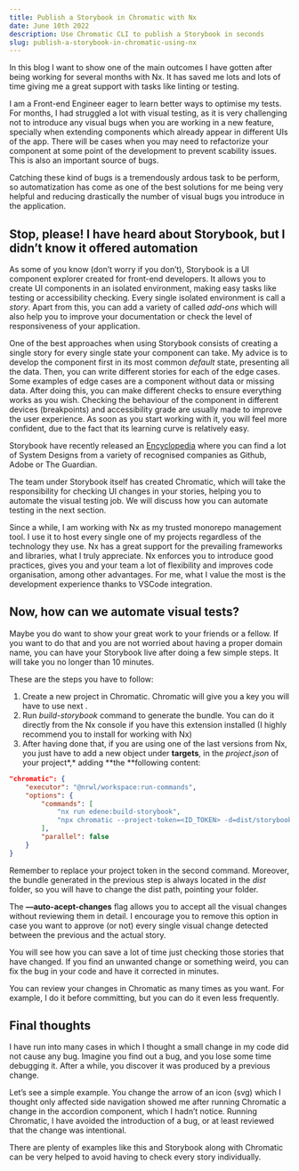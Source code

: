 ```yaml
---
title: Publish a Storybook in Chromatic with Nx
date: June 10th 2022
description: Use Chromatic CLI to publish a Storybook in seconds
slug: publish-a-storybook-in-chromatic-using-nx
---
```


In this blog I want to show one of the main outcomes I have gotten after being working for several months with Nx. It has saved me lots and lots of time giving me a great support with tasks like linting or testing.

I am a Front-end Engineer eager to learn better ways to optimise my tests. For months, I had struggled a lot with visual testing, as it is very challenging not to introduce any visual bugs when you are working in a new feature, specially when extending components which already appear in different UIs of the app. There will be cases when you may need to refactorize your component at some point of the development to prevent scability issues. This is also an important source of bugs.

Catching these kind of bugs is a tremendously ardous task to be perform, so automatization has come as one of the best solutions for me being very helpful and reducing drastically the number of visual bugs you introduce in the application.

## Stop, please! I have heard about Storybook, but I didn’t know it offered automation

As some of you know (don’t worry if you don’t), Storybook is a UI component explorer created for front-end developers. It allows you to create UI components in an isolated environment, making easy tasks like testing or accessibility checking. Every single isolated environment is call a _story_. Apart from this, you can add a variety of called _add-ons_ which will also help you to improve your documentation or check the level of responsiveness of your application.

One of the best approaches when using Storybook consists of creating a single story for every single state your component can take. My advice is to develop the component first in its most common _default_ state, presenting all the data. Then, you can write different stories for each of the edge cases. Some examples of edge cases are a component without data or missing data. After doing this, you can make different checks to ensure everything works as you wish. Checking the behaviour of the component in different devices (breakpoints) and accessibility grade are usually made to improve the user experience. As soon as you start working with it, you will feel more confident, due to the fact that its learning curve is relatively easy.

Storybook have recently released an [Encyclopedia](https://storybook.js.org/showcase/) where you can find a lot of System Designs from a variety of recognised companies as Github, Adobe or The Guardian.

The team under Storybook itself has created Chromatic, which will take the responsibility for checking UI changes in your stories, helping you to automate the visual testing job. We will discuss how you can automate testing in the next section.

Since a while, I am working with Nx as my trusted monorepo management tool. I use it to host every single one of my projects regardless of the technology they use. Nx has a great support for the prevailing frameworks and libraries, what I truly appreciate. Nx enforces you to introduce good practices, gives you and your team a lot of flexibility and improves code organisation, among other advantages. For me, what I value the most is the development experience thanks to VSCode integration.

## Now, how can we automate visual tests?

Maybe you do want to show your great work to your friends or a fellow. If you want to do that and you are not worried about having a proper domain name, you can have your Storybook live after doing a few simple steps. It will take you no longer than 10 minutes.

These are the steps you have to follow:

1. Create a new project in Chromatic. Chromatic will give you a key you will have to use next .
2. Run _build-storybook_ command to generate the bundle. You can do it directly from the Nx console if you have this extension installed (I highly recommend you to install for working with Nx)
3. After having done that, if you are using one of the last versions from Nx, you just have to add a new object under **targets**, in the _project.json_ of your project*,* adding **the **following content:

```json
"chromatic": {
    "executor": "@nrwl/workspace:run-commands",
    "options": {
        "commands": [
            "nx run edene:build-storybook",
            "npx chromatic --project-token=<ID_TOKEN> -d=dist/storybook/<PROJECT_NAME> --auto-accept-changes"
        ],
        "parallel": false
    }
}
```

Remember to replace your project token in the second command. Moreover, the bundle generated in the previous step is always located in the _dist_ folder, so you will have to change the dist path, pointing your folder.

The **—auto-acept-changes** flag allows you to accept all the visual changes without reviewing them in detail. I encourage you to remove this option in case you want to approve (or not) every single visual change detected between the previous and the actual story.

You will see how you can save a lot of time just checking those stories that have changed. If you find an unwanted change or something weird, you can fix the bug in your code and have it corrected in minutes.

You can review your changes in Chromatic as many times as you want. For example, I do it before committing, but you can do it even less frequently.

## Final thoughts

I have run into many cases in which I thought a small change in my code did not cause any bug. Imagine you find out a bug, and you lose some time debugging it. After a while, you discover it was produced by a previous change.

Let’s see a simple example. You change the arrow of an icon (svg) which I thought only affected side navigation showed me after running Chromatic a change in the accordion component, which I hadn’t notice. Running Chromatic, I have avoided the introduction of a bug, or at least reviewed that the change was intentional.

There are plenty of examples like this and Storybook along with Chromatic can be very helped to avoid having to check every story individually.
